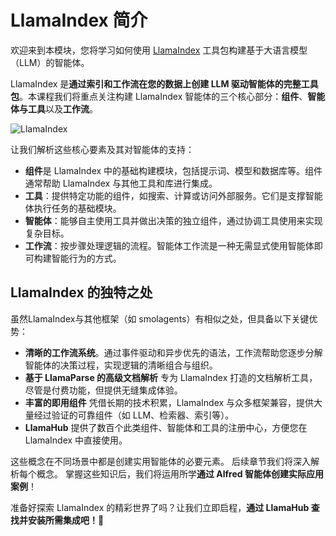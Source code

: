 # LlamaIndex 简介

欢迎来到本模块，您将学习如何使用 [LlamaIndex](https://www.llamaindex.ai/) 工具包构建基于大语言模型（LLM）的智能体。

LlamaIndex 是**通过索引和工作流在您的数据上创建 LLM 驱动智能体的完整工具包**。本课程我们将重点关注构建 LlamaIndex 智能体的三个核心部分：**组件**、**智能体与工具**以及**工作流**。

![LlamaIndex](https://huggingface.co/datasets/agents-course/course-images/resolve/main/en/unit2/llama-index/thumbnail.png)

让我们解析这些核心要素及其对智能体的支持：

- **组件**是 LlamaIndex 中的基础构建模块，包括提示词、模型和数据库等。组件通常帮助 LlamaIndex 与其他工具和库进行集成。
- **工具**：提供特定功能的组件，如搜索、计算或访问外部服务。它们是支撑智能体执行任务的基础模块。
- **智能体**：能够自主使用工具并做出决策的独立组件，通过协调工具使用来实现复杂目标。
- **工作流**：按步骤处理逻辑的流程。智能体工作流是一种无需显式使用智能体即可构建智能行为的方式。


## LlamaIndex 的独特之处

虽然LlamaIndex与其他框架（如 smolagents）有相似之处，但具备以下关键优势：

- **清晰的工作流系统**。通过事件驱动和异步优先的语法，工作流帮助您逐步分解智能体的决策过程，实现逻辑的清晰组合与组织。
- **基于 LlamaParse 的高级文档解析** 专为 LlamaIndex 打造的文档解析工具，尽管是付费功能，但提供无缝集成体验。
- **丰富的即用组件** 凭借长期的技术积累，LlamaIndex 与众多框架兼容，提供大量经过验证的可靠组件（如 LLM、检索器、索引等）。
- **LlamaHub** 提供了数百个此类组件、智能体和工具的注册中心，方便您在 LlamaIndex 中直接使用。

这些概念在不同场景中都是创建实用智能体的必要元素。
后续章节我们将深入解析每个概念。
掌握这些知识后，我们将运用所学**通过 Alfred 智能体创建实际应用案例**！

准备好探索 LlamaIndex 的精彩世界了吗？让我们立即启程，**通过 LlamaHub 查找并安装所需集成吧！🚀**